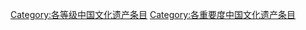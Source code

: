 {{catmore1|[[Wikipedia:中国文化遗产专题|Wikipedia:中国文化遗产专题]]}}
{{emptycat}}

[[Category:各等级中国文化遗产条目|Category:各等级中国文化遗产条目]][[Category:各重要度中国文化遗产条目|Category:各重要度中国文化遗产条目]]